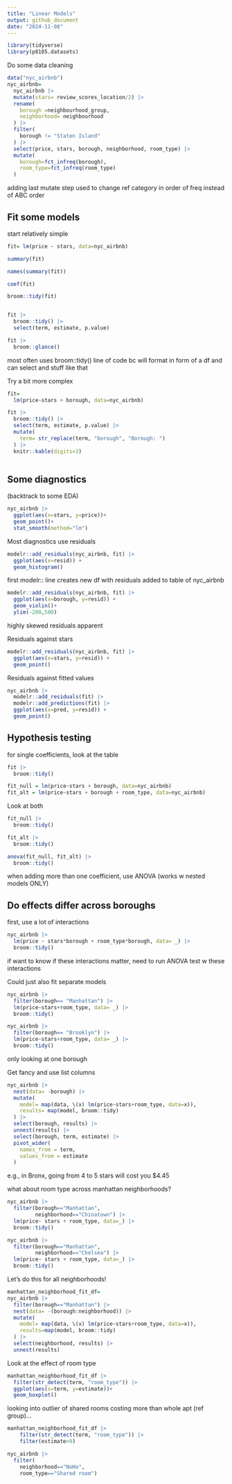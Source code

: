```yaml
---
title: "Linear Models"
output: github_document
date: "2024-11-08"
---
```


```r
library(tidyverse)
library(p8105.datasets)
```

Do some data cleaning

```r
data("nyc_airbnb")
nyc_airbnb=
  nyc_airbnb |> 
  mutate(stars= review_scores_location/2) |> 
  rename(
    borough =neighbourhood_group,
    neighborhood= neighbourhood
  ) |> 
  filter(
    borough != "Staten Island"
  ) |> 
  select(price, stars, borough, neighborhood, room_type) |> 
  mutate(
    borough=fct_infreq(borough),
    room_type=fct_infreq(room_type)
  )
```
adding last mutate step used to change ref category in order of freq instead of ABC order 

## Fit some models
start relatively simple

```r
fit= lm(price ~ stars, data=nyc_airbnb)

summary(fit)

names(summary(fit))

coef(fit)

broom::tidy(fit)


fit |> 
  broom::tidy() |> 
  select(term, estimate, p.value)

fit |> 
  broom::glance()
```
most often uses broom::tidy() line of code bc will format in form of a df and can select and stuff like that


Try a bit more complex
```r
fit= 
  lm(price~stars + borough, data=nyc_airbnb)

fit |> 
  broom::tidy() |> 
  select(term, estimate, p.value) |> 
  mutate(
    term= str_replace(term, "borough", "Borough: ")
  ) |> 
  knitr::kable(digits=3)
  
```


## Some diagnostics
(backtrack to some EDA) 
```r
nyc_airbnb |> 
  ggplot(aes(x=stars, y=price))+
  geom_point()+
  stat_smooth(method="lm")
```

Most diagnostics use residuals

```r
modelr::add_residuals(nyc_airbnb, fit) |> 
  ggplot(aes(x=resid)) +
  geom_histogram()
```
first modelr:: line creates new df with residuals added to table of nyc_airbnb

```r
modelr::add_residuals(nyc_airbnb, fit) |> 
  ggplot(aes(x=borough, y=resid)) +
  geom_violin()+
  ylim(-200,500)
```
highly skewed residuals apparent


Residuals against stars

```r
modelr::add_residuals(nyc_airbnb, fit) |> 
  ggplot(aes(x=stars, y=resid)) +
  geom_point()
```

Residuals against fitted values
```r
nyc_airbnb |> 
  modelr::add_residuals(fit) |> 
  modelr::add_predictions(fit) |> 
  ggplot(aes(x=pred, y=resid)) +
  geom_point()
```

## Hypothesis testing
for single coefficients, look at the table
```r
fit |> 
  broom::tidy()

fit_null = lm(price~stars + borough, data=nyc_airbnb)
fit_alt = lm(price~stars + borough + room_type, data=nyc_airbnb)

```

Look at both 
```r
fit_null |> 
  broom::tidy()

fit_alt |> 
  broom::tidy()

anova(fit_null, fit_alt) |> 
  broom::tidy()
```
when adding more than one coefficient, use ANOVA (works w nested models ONLY)

## Do effects differ across boroughs

first, use a lot of interactions
```r
nyc_airbnb |> 
  lm(price ~ stars*borough + room_type*borough, data= _) |> 
  broom::tidy()
```
if want to know if these interactions matter, need to run ANOVA test w these interactions

Could just also fit separate models
```r
nyc_airbnb |> 
  filter(borough== "Manhattan") |> 
  lm(price~stars+room_type, data= _) |> 
  broom::tidy()

nyc_airbnb |> 
  filter(borough== "Brooklyn") |> 
  lm(price~stars+room_type, data= _) |> 
  broom::tidy()
```
only looking at one borough 


Get fancy and use list columns

```r
nyc_airbnb |> 
  nest(data= -borough) |> 
  mutate(
    model= map(data, \(x) lm(price~stars+room_type, data=x)),
    results= map(model, broom::tidy)
  ) |> 
  select(borough, results) |> 
  unnest(results) |> 
  select(borough, term, estimate) |> 
  pivot_wider(
    names_from = term,
    values_from = estimate
  )
```
e.g., in Bronx, going from 4 to 5 stars will cost you $4.45


what about room type across manhattan neighborhoods?
```r
nyc_airbnb |> 
  filter(borough=="Manhattan",
         neighborhood=="Chinatown") |> 
  lm(price~ stars + room_type, data=_) |> 
  broom::tidy()

nyc_airbnb |> 
  filter(borough=="Manhattan",
         neighborhood=="Chelsea") |> 
  lm(price~ stars + room_type, data=_) |> 
  broom::tidy()
```

Let's do this for all neighborhoods!

```r
manhattan_neighborhood_fit_df=
nyc_airbnb |> 
  filter(borough=="Manhattan") |> 
  nest(data= -(borough:neighborhood)) |> 
  mutate(
    model= map(data, \(x) lm(price~stars+room_type, data=x)),
    results=map(model, broom::tidy)
  ) |> 
  select(neighborhood, results) |> 
  unnest(results)
```

Look at the effect of room type
```r
manhattan_neighborhood_fit_df |> 
  filter(str_detect(term, "room_type")) |> 
  ggplot(aes(x=term, y=estimate))+
  geom_boxplot()
```

looking into outlier of shared rooms costing more than whole apt (ref group)...
```r
manhattan_neighborhood_fit_df |> 
    filter(str_detect(term, "room_type")) |> 
    filter(estimate>0)

nyc_airbnb |> 
  filter(
    neighborhood=="NoHo",
    room_type=="Shared room")
```



